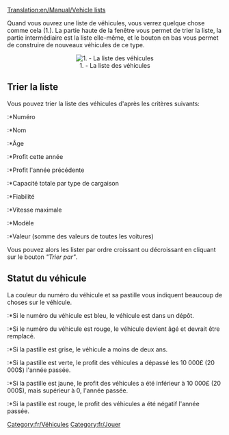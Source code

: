[[Translation:en/Manual/Vehicle lists]]


Quand vous ouvrez une liste de véhicules, vous verrez quelque chose comme cela (1.). La partie haute de la fenêtre vous permet de trier la liste, la partie intermédiaire est la liste elle-même, et le bouton en bas vous permet de construire de nouveaux véhicules de ce type.

<center>[[File:en/Vehicle list.png|center|none|frame|1. - La liste des véhicules]]</center>

==Trier la liste==

Vous pouvez trier la liste des véhicules d'après les critères suivants:
:*Numéro
:*Nom
:*Âge
:*Profit cette année
:*Profit l'année précédente
:*Capacité totale par type de cargaison
:*Fiabilité
:*Vitesse maximale
:*Modèle
:*Valeur (somme des valeurs de toutes les voitures)

Vous pouvez alors les lister par ordre croissant ou décroissant en cliquant sur le bouton ''"Trier par"''.

==Statut du véhicule==

La couleur du numéro du véhicule et sa pastille vous indiquent beaucoup de choses sur le véhicule.
:*Si le numéro du véhicule est bleu, le véhicule est dans un dépôt.
:*Si le numéro du véhicule est rouge, le véhicule devient âgé et devrait être remplacé.

:*Si la pastille est grise, le véhicule a moins de deux ans.
:*Si la pastille est verte, le profit des véhicules a dépassé les 10 000£ (20 000$) l'année passée.
:*Si la pastille est jaune, le profit des véhicules a été inférieur à 10 000£ (20 000$), mais supérieur à 0, l'année passée.
:*Si la pastille est rouge, le profit des véhicules a été négatif l'année passée.

[[Category:fr/Véhicules]]
[[Category:fr/Jouer]]